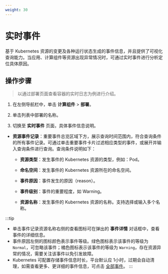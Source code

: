 ```yaml
---
weight: 30
---
```


# 实时事件

基于 Kubernetes 资源的变更及各种运行状态生成的事件信息，并且提供了可视化查询能力。当应用、计算组件等资源出现异常情况时，可通过实时事件进行分析定位具体原因。

## 操作步骤

> 以通过部署页面查看容器的实时日志为例进行介绍。

1. 在左侧导航栏中，单击 **计算组件** > **部署**。

2. 单击列表中部署的名称。

3. 切换至 **实时事件** 页面，具体事件信息说明。

* **资源事件记录**：重要事件总览区域下方，展示查询时间范围内，符合查询条件的所有事件记录。可通过单击重要事件卡片过滤相应类型的事件，或展开并输入查询条件进行查询。查询条件说明如下：

    * **资源类型**：发生事件的 Kubernetes 资源的类型，例如：Pod。
     
    * **命名空间**：发生事件的 Kubernetes 资源所在的命名空间。
    
    * **事件原因**：事件发生的原因（reason）。

    * **事件级别**：事件的重要程度，如 Warning。
    
    * **资源名称**：发生事件的 Kubernetes 资源的名称。支持选择或输入多个名称。

:::tip
- 单击事件记录资源名称右侧的查看图标可在弹出的 **事件详情** 对话框中，查看事件的详细信息。
- 事件原因左侧的图标颜色表示事件等级。绿色图标表示该事件的等级为 `Normal`，可忽略该事件；橘色图标表示该事件的等级为 `Warning`，存在资源异常的情况，需要关注该事件以免引发故障。
- Kubernetes 可配置存储事件信息时长，平台默认应 1小时，过期会自动清理，如需查看更多、更详细的事件信息，可点击 [全部事件](../../observability/event/event.mdx)。
:::
